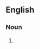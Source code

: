 ==English==

===Noun===
{{head|en|noun plural form|head=[[wastes]] of [[space]]|g=p}}

# {{plural of|waste of space|lang=en}}